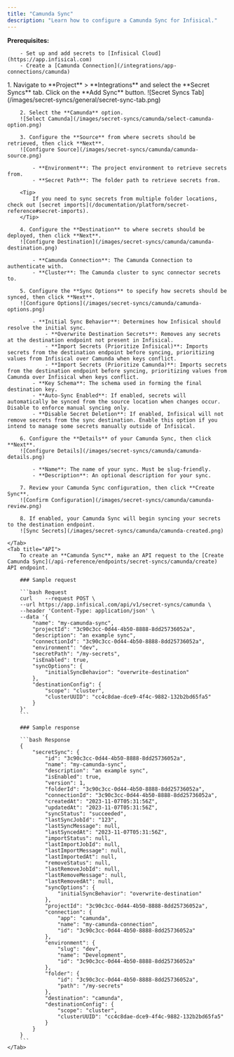 ```yaml
---
title: "Camunda Sync"
description: "Learn how to configure a Camunda Sync for Infisical."
---
```


**Prerequisites:**

        - Set up and add secrets to [Infisical Cloud](https://app.infisical.com)
        - Create a [Camunda Connection](/integrations/app-connections/camunda)

<Tabs>
    <Tab title="Infisical UI">
        1. Navigate to **Project** > **Integrations** and select the **Secret Syncs** tab. Click on the **Add Sync** button.
        ![Secret Syncs Tab](/images/secret-syncs/general/secret-sync-tab.png)

        2. Select the **Camunda** option.
        ![Select Camunda](/images/secret-syncs/camunda/select-camunda-option.png)

        3. Configure the **Source** from where secrets should be retrieved, then click **Next**.
        ![Configure Source](/images/secret-syncs/camunda/camunda-source.png)

            - **Environment**: The project environment to retrieve secrets from.
            - **Secret Path**: The folder path to retrieve secrets from.

        <Tip>
            If you need to sync secrets from multiple folder locations, check out [secret imports](/documentation/platform/secret-reference#secret-imports).
        </Tip>

        4. Configure the **Destination** to where secrets should be deployed, then click **Next**.
        ![Configure Destination](/images/secret-syncs/camunda/camunda-destination.png)

            - **Camunda Connection**: The Camunda Connection to authenticate with.
            - **Cluster**: The Camunda cluster to sync connector secrets to.

        5. Configure the **Sync Options** to specify how secrets should be synced, then click **Next**.
        ![Configure Options](/images/secret-syncs/camunda/camunda-options.png)

            - **Initial Sync Behavior**: Determines how Infisical should resolve the initial sync.
                - **Overwrite Destination Secrets**: Removes any secrets at the destination endpoint not present in Infisical.
                - **Import Secrets (Prioritize Infisical)**: Imports secrets from the destination endpoint before syncing, prioritizing values from Infisical over Camunda when keys conflict.
                - **Import Secrets (Prioritize Camunda)**: Imports secrets from the destination endpoint before syncing, prioritizing values from Camunda over Infisical when keys conflict.
            - **Key Schema**: The schema used in forming the final destination key.
            - **Auto-Sync Enabled**: If enabled, secrets will automatically be synced from the source location when changes occur. Disable to enforce manual syncing only.
            - **Disable Secret Deletion**: If enabled, Infisical will not remove secrets from the sync destination. Enable this option if you intend to manage some secrets manually outside of Infisical.

        6. Configure the **Details** of your Camunda Sync, then click **Next**.
        ![Configure Details](/images/secret-syncs/camunda/camunda-details.png)

            - **Name**: The name of your sync. Must be slug-friendly.
            - **Description**: An optional description for your sync.

        7. Review your Camunda Sync configuration, then click **Create Sync**.
        ![Confirm Configuration](/images/secret-syncs/camunda/camunda-review.png)

        8. If enabled, your Camunda Sync will begin syncing your secrets to the destination endpoint.
        ![Sync Secrets](/images/secret-syncs/camunda/camunda-created.png)

    </Tab>
    <Tab title="API">
        To create an **Camunda Sync**, make an API request to the [Create Camunda Sync](/api-reference/endpoints/secret-syncs/camunda/create) API endpoint.

        ### Sample request

        ```bash Request
        curl    --request POST \
        --url https://app.infisical.com/api/v1/secret-syncs/camunda \
        --header 'Content-Type: application/json' \
        --data '{
            "name": "my-camunda-sync",
            "projectId": "3c90c3cc-0d44-4b50-8888-8dd25736052a",
            "description": "an example sync",
            "connectionId": "3c90c3cc-0d44-4b50-8888-8dd25736052a",
            "environment": "dev",
            "secretPath": "/my-secrets",
            "isEnabled": true,
            "syncOptions": {
                "initialSyncBehavior": "overwrite-destination"
            },
            "destinationConfig": {
                "scope": "cluster",
                "clusterUUID": "cc4c8dae-dce9-4f4c-9882-132b2bd65fa5"
            }
        }'
        ```

        ### Sample response

        ```bash Response
        {
            "secretSync": {
                "id": "3c90c3cc-0d44-4b50-8888-8dd25736052a",
                "name": "my-camunda-sync",
                "description": "an example sync",
                "isEnabled": true,
                "version": 1,
                "folderId": "3c90c3cc-0d44-4b50-8888-8dd25736052a",
                "connectionId": "3c90c3cc-0d44-4b50-8888-8dd25736052a",
                "createdAt": "2023-11-07T05:31:56Z",
                "updatedAt": "2023-11-07T05:31:56Z",
                "syncStatus": "succeeded",
                "lastSyncJobId": "123",
                "lastSyncMessage": null,
                "lastSyncedAt": "2023-11-07T05:31:56Z",
                "importStatus": null,
                "lastImportJobId": null,
                "lastImportMessage": null,
                "lastImportedAt": null,
                "removeStatus": null,
                "lastRemoveJobId": null,
                "lastRemoveMessage": null,
                "lastRemovedAt": null,
                "syncOptions": {
                    "initialSyncBehavior": "overwrite-destination"
                },
                "projectId": "3c90c3cc-0d44-4b50-8888-8dd25736052a",
                "connection": {
                    "app": "camunda",
                    "name": "my-camunda-connection",
                    "id": "3c90c3cc-0d44-4b50-8888-8dd25736052a"
                },
                "environment": {
                    "slug": "dev",
                    "name": "Development",
                    "id": "3c90c3cc-0d44-4b50-8888-8dd25736052a"
                },
                "folder": {
                    "id": "3c90c3cc-0d44-4b50-8888-8dd25736052a",
                    "path": "/my-secrets"
                },
                "destination": "camunda",
                "destinationConfig": {
                    "scope": "cluster",
                    "clusterUUID": "cc4c8dae-dce9-4f4c-9882-132b2bd65fa5"
                }
            }
        }
        ```
    </Tab>

</Tabs>

